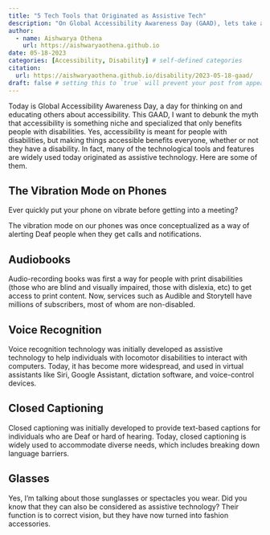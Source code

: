 ```yaml
---
title: "5 Tech Tools that Originated as Assistive Tech"
description: "On Global Accessibility Awareness Day (GAAD), lets take a look at 5 technology tools or features that first originated as assistive technology"
author:
  - name: Aishwarya Othena
    url: https://aishwaryaothena.github.io
date: 05-18-2023
categories: [Accessibility, Disability] # self-defined categories
citation: 
  url: https://aishwaryaothena.github.io/disability/2023-05-18-gaad/ 
draft: false # setting this to `true` will prevent your post from appearing on your listing page until you're ready!
---
```


Today is Global Accessibility Awareness Day, a day for thinking on and educating others about accessibility. This GAAD, I want to debunk the myth that accessibility is something niche and specialized that only benefits people with disabilities. Yes, accessibility is meant for people with disabilities, but making things accessible benefits everyone, whether or not they have a disability. In fact, many of the technological tools and features are widely used today originated as assistive technology. Here are some of them.

## The Vibration Mode on Phones

Ever quickly put your phone on vibrate before getting into a meeting?

The vibration mode on our phones was once conceptualized as a way of alerting Deaf people when they get calls and notifications.

## Audiobooks

Audio-recording books was first a way for people with print disabilities (those who are blind and visually impaired, those with dislexia, etc) to get access to print content. Now, services such as Audible and Storytell have millions of subscribers, most of whom are non-disabled.

## Voice Recognition

Voice recognition technology was initially developed as assistive technology to help individuals with locomotor disabilities to interact with computers. Today, it has become more widespread, and used in virtual assistants like Siri, Google Assistant, dictation software, and voice-control devices.

## Closed Captioning

Closed captioning was initially developed to provide text-based captions for individuals who are Deaf or hard of hearing. Today, closed captioning is widely used to accommodate diverse needs, which includes breaking down language barriers.

## Glasses

Yes, I'm talking about those sunglasses or spectacles you wear. Did you know that they can also be considered as assistive technology? Their function is to correct vision, but they have now turned into fashion accessories.


